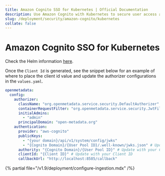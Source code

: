 ```yaml
---
title: Amazon Cognito SSO for Kubernetes | Official Documentation
description: Use Amazon Cognito with Kubernetes to secure user access across distributed containerized apps using token-based authentication workflows.
slug: /deployment/security/amazon-cognito/kubernetes
collate: false
---
```


# Amazon Cognito SSO for Kubernetes

Check the Helm information [here](https://artifacthub.io/packages/search?repo=open-metadata).

Once the `Client Id` is generated, see the snippet below for an example of where to
place the client id value and update the authorizer configurations in the `values.yaml`.

```yaml
openmetadata:
  config:
    authorizer:
      className: "org.openmetadata.service.security.DefaultAuthorizer"
      containerRequestFilter: "org.openmetadata.service.security.JwtFilter"
      initialAdmins:
        - "admin"
      principalDomain: "open-metadata.org"
    authentication:
      provider: "aws-cognito"
      publicKeys:
        - "{your domain}/api/v1/system/config/jwks"
        - "{Cognito Domain}/{User Pool ID}/.well-known/jwks.json" # Update with your Cognito Domain and User Pool ID
      authority: "{Cognito Domain}/{User Pool ID}" # Update with your Cognito Domain and User Pool ID as follows - https://cognito-idp.us-west-1.amazonaws.com/us-west-1_DL8xfTzj8
      clientId: "{Client ID}" # Update with your Client ID
      callbackUrl: "http://localhost:8585/callback"
```

{% partial file="/v1.9/deployment/configure-ingestion.mdx" /%}
